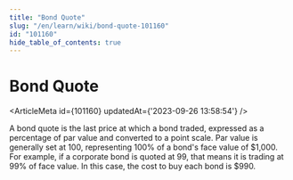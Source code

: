 ```yaml
---
title: "Bond Quote"
slug: "/en/learn/wiki/bond-quote-101160"
id: "101160"
hide_table_of_contents: true
---
```



# Bond Quote

<ArticleMeta id={101160} updatedAt={'2023-09-26 13:58:54'} />
<div className='border-solid border-b border-t-0 my-4 border-[var(--ifm-color-gray-300)]' />

A bond quote is the last price at which a bond traded, expressed as a percentage of par value and converted to a point scale. Par value is generally set at 100, representing 100% of a bond's face value of $1,000. For example, if a corporate bond is quoted at 99, that means it is trading at 99% of face value. In this case, the cost to buy each bond is $990.

